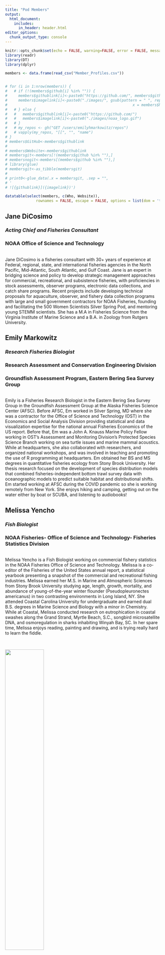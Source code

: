 ```yaml
---
title: "Pod Members"
output:
  html_document:
    includes:
      in_header: header.html
editor_options: 
  chunk_output_type: console
---
```


```r
knitr::opts_chunk$set(echo = FALSE, warning=FALSE, error = FALSE, message = FALSE)
library(readr)
library(DT)
library(dplyr)
```

```r
members <- data.frame(read_csv("Member_Profiles.csv"))


# for (i in 1:nrow(members)) {
#   # if (!(members$github[i] %in% "")) {
#     members$githublink[i]<-paste0("https://github.com/", members$github[i])
#     members$imagelink[i]<-paste0("./images/", gsub(pattern = " ", replacement = "", 
#                                                         x = members$Name[i]), ".png")
#   # } else {
#   #   members$githublink[i]<-paste0("https://github.com/")
#   #   members$imagelink[i]<-paste0("./images/noaa_logo.gif")    
#   # }
#   # my_repos <- gh("GET /users/emilyhmarkowitz/repos")
#   # vapply(my_repos, "[[", "", "name")
# }
# members$GitHub<-members$githublink
# 
# members$Website<-members$githublink
# membersgit<-members[!(members$github %in% ""),]
# membersnogit<-members[(members$github %in% ""),]
# library(glue)
# membersgit<-as_tibble(membersgit)
# 
# print0<-glue_data(.x = membersgit, .sep = "", 
# '
# ![{githublink}]({imagelink})')

datatable(select(members, c(Who, Website)), 
              rownames = FALSE, escape = FALSE, options = list(dom = 't'))

```
## **Jane DiCosimo**
### *Acting Chief and Fisheries Consultant*
### NOAA Office of Science and Technology
<br>
Jane DiCosimo is a fisheries consultant with 30+ years of experience at Federal, regional, state,
and international fisheries agencies in the North Pacific, Mid-Atlantic, South Atlantic, and Gulf
Coast. Jane is an expert in bridging science and policy to develop strategic management
approaches for commercial, recreational, and subsistence fisheries, with proficiencies in stock
assessments, observer programs, electronic data collections, and catch share programs.
Recent projects include developing technical proposals for aquaculture, observer, and fishery
data collection programs with large and small government contractors for NOAA Fisheries,
founding and facilitating the 500 Women Scientists Silver Spring Pod, and mentoring young
STEMM scientists. She has a M.A in Fisheries Science from the Virginia Institute of Marine
Science and a B.A. in Zoology from Rutgers University.
<br>

## **Emily Markowitz**
### *Research Fisheries Biologist*
### Research Assessment and Conservation Engineering Division
### Groundfish Assessment Program, Eastern Bering Sea Survey Group
<br>
Emily is a Fisheries Research Biologist in the Eastern Bering Sea Survey Group in the Groundfish Assessment Group at the Alaska Fisheries Science Center (AFSC). Before AFSC, Em worked in Silver Spring, MD where she was a contractor for the Office of Science and Technology (OST) in the Economics and Social Analysis Division providing statistical and data visualization expertise for the national annual Fisheries Economics of the US report. Before that, Em was a John A. Knauss Marine Policy Fellow working in OST’s Assessment and Monitoring Division's Protected Species Science Branch working on sea turtle issues and marine mammal acoustics. While at headquarters, she also collaborated with researchers, and organized national workshops, and was involved in teaching and promoting the use of R programming at headquarters. Em obtained her BS and MS degrees in quantitative fisheries ecology from Stony Brook University. Her thesis research focused on the development of species distribution models that combined fisheries-independent bottom trawl survey data with oceanographic models to predict suitable habitat and distributional shifts. Em started working at AFSC during the COVID pandemic so she is working remotely from New York. She enjoys hiking and camping, getting out on the water either by boat or SCUBA, and listening to audiobooks!
<br>

## **Melissa Yencho**
### *Fish Biologist*
### NOAA Fisheries- Office of Science and Technology- Fisheries Statistics Division
<br>
Melissa Yencho is a Fish Biologist working on commercial fishery statistics in the NOAA Fisheries Office of Science and Technology. Melissa is a co-editor of the Fisheries of the United States annual report, a statistical yearbook presenting a snapshot of the commercial and recreational fishing industries. Melissa earned her M.S. in Marine and Atmospheric Sciences from Stony Brook University studying age, length, growth, mortality, and abundance of young-of-the-year winter flounder (Pseudopleuronectes americanus) in two contrasting environments in Long Island, NY. She attended Coastal Carolina University for undergraduate and earned dual B.S. degrees in Marine Science and Biology with a minor in Chemistry. While at Coastal, Melissa conducted research on eutrophication in coastal swashes along the Grand Strand, Myrtle Beach, S.C., songbird microsatellite DNA, and osmoregulation in sharks inhabiting Winyah Bay, SC. In her spare time, Melissa enjoys reading, painting and drawing, and is trying really hard to learn the fiddle.

<br>

![](Pacuare_NB.jpg){width=50%}

## **Nicole Barbour**
### *Ph.D. Candidate*
### University of Maryland Center for Environmental Science
<br>
Nicole “Nicki” Barbour is a graduate student at the University of Maryland Center for Environmental Science (UMCES), where she studies the movement ecology of sea turtles through different life stages as part of her dissertation. Nicki originally hails from California, where she earned a B.S. in Biology and did an honors capstone on the spatial and temporal distribution of benthic marine invertebrates as an undergraduate at California State University Monterey Bay, along with research on bottlenose dolphins, baleen whales, turkey vultures, and invasive species. Along with her dissertation research, Nicki also has a passion for science outreach and interdisciplinary collaborations and her recent external projects include UMCES PlasticWatch and Wave of Plastic, offshore aquaculture placement and socio-environmental impacts in the Gulf of Mexico, and ecolabeling for shellfish aquaculture. When she isn’t losing her eyesight reading papers or performing data analyses in R, Nicki loves to run, cuddle her giant dog, read, paint, play board games, and bake kale chips.


### Want to be featured as a member? Add your info here!

https://forms.gle/Ak8HdxsoLbxfgJLK8



